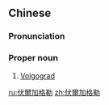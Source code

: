 ==Chinese==
{{zh-forms|s=伏尔加格勒|gloss=-}}

===Pronunciation===
{{zh-pron
|m=Fú'ěrjiāgélè
|cat=pn
}}

===Proper noun===
{{zh-proper noun}}

# [[Volgograd]] {{gloss|large city in Russia}}

[[ru:伏爾加格勒]]
[[zh:伏爾加格勒]]